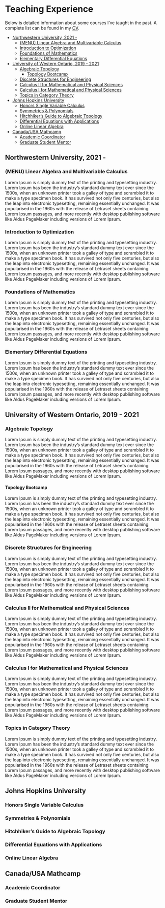 # Teaching Experience 

Below is detailed information about some courses I've taught in the past. 
A complete list can be found in my [CV](https://github.com/apurvnakade/PDFs/blob/main/CV.pdf).

- [Northwestern University, 2021 -](#northwestern-university-2021--)
  - [(MENU) Linear Algebra and Multivariable Calculus](#menu-linear-algebra-and-multivariable-calculus--)
  - [Introduction to Optimization](#introduction-to-optimization--)
  - [Foundations of Mathematics](#foundations-of-mathematics--)
  - [Elementary Differential Equations](#elementary-differential-equations--)
- [University of Western Ontario, 2019 - 2021](#university-of-western-ontario-2019---2021)
  - [Algebraic Topology](#algebraic-topology--)
    - [Topology Bootcamp](#topology-bootcamp--)
  - [Discrete Structures for Engineering](#discrete-structures-for-engineering--)
  - [Calculus II for Mathematical and Physical Sciences](#calculus-ii-for-mathematical-and-physical-sciences--)
  - [Calculus I for Mathematical and Physical Sciences](#calculus-i-for-mathematical-and-physical-sciences--)
  - [Topics in Category Theory](#topics-in-category-theory--)
- [Johns Hopkins University](#johns-hopkins-university)
  - [Honors Single Variable Calculus](#honors-single-variable-calculus)
  - [Symmetries & Polynomials](#symmetries--polynomials)
  - [Hitchhiker's Guide to Algebraic Topology](#hitchhikers-guide-to-algebraic-topology)
  - [Differential Equations with Applications](#differential-equations-with-applications)
  - [Online Linear Algebra](#online-linear-algebra)
- [Canada/USA Mathcamp](#canadausa-mathcamp)
  - [Academic Coordinator](#academic-coordinator)
  - [Graduate Student Mentor](#graduate-student-mentor)

## Northwestern University, 2021 -

### (MENU) Linear Algebra and Multivariable Calculus {-}

Lorem Ipsum is simply dummy text of the printing and typesetting industry. Lorem Ipsum has been the industry's standard dummy text ever since the 1500s, when an unknown printer took a galley of type and scrambled it to make a type specimen book. It has survived not only five centuries, but also the leap into electronic typesetting, remaining essentially unchanged. It was popularised in the 1960s with the release of Letraset sheets containing Lorem Ipsum passages, and more recently with desktop publishing software like Aldus PageMaker including versions of Lorem Ipsum.

### Introduction to Optimization {-}

Lorem Ipsum is simply dummy text of the printing and typesetting industry. Lorem Ipsum has been the industry's standard dummy text ever since the 1500s, when an unknown printer took a galley of type and scrambled it to make a type specimen book. It has survived not only five centuries, but also the leap into electronic typesetting, remaining essentially unchanged. It was popularised in the 1960s with the release of Letraset sheets containing Lorem Ipsum passages, and more recently with desktop publishing software like Aldus PageMaker including versions of Lorem Ipsum.

### Foundations of Mathematics {-}

Lorem Ipsum is simply dummy text of the printing and typesetting industry. Lorem Ipsum has been the industry's standard dummy text ever since the 1500s, when an unknown printer took a galley of type and scrambled it to make a type specimen book. It has survived not only five centuries, but also the leap into electronic typesetting, remaining essentially unchanged. It was popularised in the 1960s with the release of Letraset sheets containing Lorem Ipsum passages, and more recently with desktop publishing software like Aldus PageMaker including versions of Lorem Ipsum.

### Elementary Differential Equations {-}

Lorem Ipsum is simply dummy text of the printing and typesetting industry. Lorem Ipsum has been the industry's standard dummy text ever since the 1500s, when an unknown printer took a galley of type and scrambled it to make a type specimen book. It has survived not only five centuries, but also the leap into electronic typesetting, remaining essentially unchanged. It was popularised in the 1960s with the release of Letraset sheets containing Lorem Ipsum passages, and more recently with desktop publishing software like Aldus PageMaker including versions of Lorem Ipsum.



## University of Western Ontario, 2019 - 2021

### Algebraic Topology {-}

Lorem Ipsum is simply dummy text of the printing and typesetting industry. Lorem Ipsum has been the industry's standard dummy text ever since the 1500s, when an unknown printer took a galley of type and scrambled it to make a type specimen book. It has survived not only five centuries, but also the leap into electronic typesetting, remaining essentially unchanged. It was popularised in the 1960s with the release of Letraset sheets containing Lorem Ipsum passages, and more recently with desktop publishing software like Aldus PageMaker including versions of Lorem Ipsum.

#### Topology Bootcamp {-}


Lorem Ipsum is simply dummy text of the printing and typesetting industry. Lorem Ipsum has been the industry's standard dummy text ever since the 1500s, when an unknown printer took a galley of type and scrambled it to make a type specimen book. It has survived not only five centuries, but also the leap into electronic typesetting, remaining essentially unchanged. It was popularised in the 1960s with the release of Letraset sheets containing Lorem Ipsum passages, and more recently with desktop publishing software like Aldus PageMaker including versions of Lorem Ipsum.

### Discrete Structures for Engineering {-}


Lorem Ipsum is simply dummy text of the printing and typesetting industry. Lorem Ipsum has been the industry's standard dummy text ever since the 1500s, when an unknown printer took a galley of type and scrambled it to make a type specimen book. It has survived not only five centuries, but also the leap into electronic typesetting, remaining essentially unchanged. It was popularised in the 1960s with the release of Letraset sheets containing Lorem Ipsum passages, and more recently with desktop publishing software like Aldus PageMaker including versions of Lorem Ipsum.

### Calculus II for Mathematical and Physical Sciences {-}


Lorem Ipsum is simply dummy text of the printing and typesetting industry. Lorem Ipsum has been the industry's standard dummy text ever since the 1500s, when an unknown printer took a galley of type and scrambled it to make a type specimen book. It has survived not only five centuries, but also the leap into electronic typesetting, remaining essentially unchanged. It was popularised in the 1960s with the release of Letraset sheets containing Lorem Ipsum passages, and more recently with desktop publishing software like Aldus PageMaker including versions of Lorem Ipsum.

### Calculus I for Mathematical and Physical Sciences {-}


Lorem Ipsum is simply dummy text of the printing and typesetting industry. Lorem Ipsum has been the industry's standard dummy text ever since the 1500s, when an unknown printer took a galley of type and scrambled it to make a type specimen book. It has survived not only five centuries, but also the leap into electronic typesetting, remaining essentially unchanged. It was popularised in the 1960s with the release of Letraset sheets containing Lorem Ipsum passages, and more recently with desktop publishing software like Aldus PageMaker including versions of Lorem Ipsum.

### Topics in Category Theory {-}


Lorem Ipsum is simply dummy text of the printing and typesetting industry. Lorem Ipsum has been the industry's standard dummy text ever since the 1500s, when an unknown printer took a galley of type and scrambled it to make a type specimen book. It has survived not only five centuries, but also the leap into electronic typesetting, remaining essentially unchanged. It was popularised in the 1960s with the release of Letraset sheets containing Lorem Ipsum passages, and more recently with desktop publishing software like Aldus PageMaker including versions of Lorem Ipsum.

## Johns Hopkins University 

### Honors Single Variable Calculus  {-}

### Symmetries & Polynomials  {-}

### Hitchhiker's Guide to Algebraic Topology  {-}

### Differential Equations with Applications  {-}

### Online Linear Algebra {-}

## Canada/USA Mathcamp

### Academic Coordinator  {-}

### Graduate Student Mentor {-}
